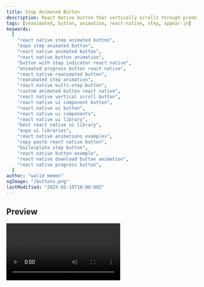 ```yaml
---
title: Step Animated Button
description: React Native button that vertically scrolls through predefined steps (title/icon) based on a `currentStep` prop. Background animates on press. Uses Reanimated.
tags: [reanimated, button, animation, react-native, step, appear-in]
keywords:
  [
    "react native step animated button",
    "expo step animated button",
    "react native animated button",
    "react native button animation",
    "button with step indicator react native",
    "animated progress button react native",
    "react native reanimated button",
    "reanimated step animation",
    "react native multi-step button",
    "custom animated button react native",
    "react native vertical scroll button",
    "react native ui component button",
    "react native ui button",
    "react native ui components",
    "react native ui library",
    "best react native ui library",
    "expo ui libraries",
    "react native animations examples",
    "copy paste react native button",
    "boilerplate step button",
    "react native button example",
    "react native download button animation",
    "react native progress button",
  ]
author: "walid memon"
ogImage: "/buttons.png"
lastModified: "2025-05-15T10:00:00Z"
---
```



## Preview

<Video src="https://cdn.jsdelivr.net/gh/waleedcj/EziuiAssets/buttonsScreenmp4.mp4"  aria-label='Buttons' />

## Installation


  ```typescript:StepAnimatedButton.tsx
import { ReactElement, useEffect } from "react";
import { Pressable, StyleSheet, Text, View } from "react-native";
import Animated, {
    cancelAnimation,
    interpolate,
    interpolateColor,
    ReduceMotion,
    useAnimatedStyle,
    useSharedValue,
    withTiming,
} from "react-native-reanimated";

export type AnimatedScrollingButtonProps = {
    accessibilityHint?: string;
    accessibilityLabel?: string;
    currentStep: number;
    isDisabled?: boolean;
    isLoading?: boolean;
    onPress: () => void;
    buttonColor: string;
    buttonTouchColor: string;
    textColor: string;
    steps: {
        Icon?: ReactElement;
        title: string;
    }[];
    reduceMotion?: "never" | "always" | "system";
}

const BACKGROUND_TRANSITION_DURATION = 300;
const HEIGHT = 42;
const SCROLL_TRANSITION_DURATION = 300;

export const StepAnimatedButton = ({
    accessibilityHint,
    accessibilityLabel,
    currentStep,
    isDisabled = false,
    isLoading = false,
    onPress,
    buttonColor,
    buttonTouchColor,
    textColor,
    steps,
    reduceMotion = "system",
}: AnimatedScrollingButtonProps) => {
    const scrollTransition = useSharedValue(0);
    const backgroundTransition = useSharedValue(0);
    const isActive = useSharedValue(false);

    const motion =
    reduceMotion === "never"
        ? ReduceMotion.Never
        : reduceMotion === "always"
            ? ReduceMotion.Always
            : ReduceMotion.System;

    useEffect(() => {
        scrollTransition.value = withTiming(currentStep, {
            duration: SCROLL_TRANSITION_DURATION,
            reduceMotion: motion
        });

        return () => {
            cancelAnimation(scrollTransition);
        };
    }, [currentStep]);



    const animatedScrollingContainerStyle = useAnimatedStyle(() => ({
        backgroundColor: interpolateColor(
            backgroundTransition.value,
            [0, 1],
            [buttonColor, buttonTouchColor]
        ),
        transform: [
            {
                translateY: interpolate(
                    scrollTransition.value,
                    [0, steps.length - 1],
                    [-HEIGHT * (steps.length - 1), 0]
                ),
            },
        ],
    }));

    return (
        <Pressable
            accessibilityHint={accessibilityHint}
            accessibilityLabel={accessibilityLabel}
            accessibilityRole="button"
            accessibilityState={{
                busy: isLoading || currentStep > 0,
                disabled: isDisabled || isLoading,
            }}
            disabled={isDisabled || isLoading || currentStep > 0}
            
            onPress={onPress}
            onPressIn={() => {
                isActive.value = true;
                backgroundTransition.value = withTiming(
                    1,
                    { duration: BACKGROUND_TRANSITION_DURATION },
                    () => {
                        if (!isActive.value) {
                            backgroundTransition.value = withTiming(0, {
                                duration: BACKGROUND_TRANSITION_DURATION,
                                reduceMotion: motion
                            });
                        }
                    }
                );
            }}
            onPressOut={() => {
                if (backgroundTransition.value === 1) {
                    backgroundTransition.value = withTiming(0, {
                        duration: BACKGROUND_TRANSITION_DURATION,
                        reduceMotion: motion
                    });
                }
                isActive.value = false;
            }}
        >
            <View
                style={[
                    styles.container,
                    {
                        opacity: isDisabled ? 0.5 : 1,
                        backgroundColor: buttonColor
                    },
                ]}
            >
                <Animated.View style={animatedScrollingContainerStyle}>
                    {steps.reverse().map((step) => (
                        <View key={step.title} style={styles.stepContainer}>
                            {step.Icon}
                            <Text numberOfLines={1} style={[styles.title, { color: textColor }]}>
                                {step.title}
                            </Text>
                        </View>
                    ))}
                </Animated.View>
            </View>
        </Pressable>
    );
};

const styles = StyleSheet.create({
    container: {
        borderRadius: 8,
        height: HEIGHT,
        overflow: "hidden",
    },
    stepContainer: {
        alignItems: "center",
        flexDirection: "row",
        gap: 8,
        height: HEIGHT,
        justifyContent: "center",
        paddingHorizontal: 12,
        paddingVertical: 8,
    },
    title: {
        flexShrink: 1,
        fontSize: 18,
        fontWeight: "600",
    },
});
```

  

## Usage


  ```typescript:App.tsx
import React, { useState } from 'react';
import { View, StyleSheet, Alert } from 'react-native';
import { StepAnimatedButton } from "@/components/ui/Buttons/StepAnimatedButton";
import MaterialIcons from '@expo/vector-icons/MaterialIcons';
import { useAppColors } from '@/hooks/useAppColors';

export default function App() {
    const colors = useAppColors();
    const [currentStep, setCurrentStep] = useState(0);

 	const download = () => {
		setCurrentStep(1);
		setTimeout(() => {
			setCurrentStep(2);
		}, 2000);
		setTimeout(() => {
			setCurrentStep(0);
		}, 4000);
	};

    return (
        <StepAnimatedButton
            buttonColor={colors.AuxColorTwo}
            textColor={colors.Neutral0}
            buttonTouchColor={colors.AuxColorThree}
            currentStep={currentStep}
            reduceMotion="never"
            onPress={downloadAction}
            steps={[
                {
                    Icon: <MaterialCommunityIcons accessible={false} color={colors.Neutral0} name="download" size={18} />,
                    title: "Download",
                },
                {
                    Icon: (
                        <MaterialCommunityIcons
                            accessible={false}
                            color={colors.Neutral0}
                            name="progress-download"
                            size={18}
                        />
                    ),
                    title: "Downloading...",
                },
                {
                    Icon: <MaterialCommunityIcons accessible={false} color={colors.Neutral0} name="check" size={18} />,
                    title: "Downloaded",
                },
            ]}
        />
    );
}
  ```

## Props
| Prop                 | Type                                        | Default    | Required | Description                                                              |
| -------------------- | ------------------------------------------- | ---------- | -------- | ------------------------------------------------------------------------ |
| `steps`              | `{ Icon?: ReactElement; title: string; }[]` |            | Yes      | Array of step objects, defining content for each stage.                  |
| `currentStep`        | `number`                                    |            | Yes      | Index controlling which step content is currently displayed.             |
| `onPress`            | `() => void`                                |            | Yes      | Function called when pressed (only effective when currentStep is 0).     |
| `isDisabled`         | `boolean`                                   | `false`    | No       | Disables interaction and reduces opacity.                                |
| `isLoading`          | `boolean`                                   | `false`    | No       | Disables interaction and sets accessibility busy state.                  |
| `reduceMotion`       | `'never' \| 'always' \| 'system'`           | `'system'` | No       | Controls background animation release respecting system settings.        |
| `accessibilityHint`  | `string`                                    |            | No       | Accessibility hint for screen readers.                                   |
| `accessibilityLabel` | `string`                                    |            | No       | Primary accessibility label.                                             |
